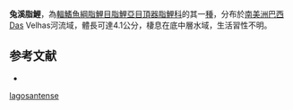 {{Speciesbox
| status = NE
| status_system = IUCN3.1
| genus = Characidium
| species = lagosantense
| authority = [[Travassos|Travassos]], 1947
| synonyms = *''Characidium lagosantensis''<br /><small>Travassos, 1947</small>
}}
'''兔溪脂鯉'''，為[[輻鰭魚綱|輻鰭魚綱]][[脂鯉目|脂鯉目]][[脂鯉亞目|脂鯉亞目]][[頂器脂鯉科|頂器脂鯉科]]的其一[[種|種]]，分布於[[南美洲|南美洲]][[巴西|巴西]]Das Velhas河流域，體長可達4.1公分，棲息在底中層水域，生活習性不明。

==参考文献==
{{refbegin}}
*{{FishBase_species|genus=Characidium|species=lagosantense|year=2013|month=9}}
{{refend}}
{{Taxonbar|from=Q6421661}}

[[Category:溪脂鯉屬|lagosantense]]